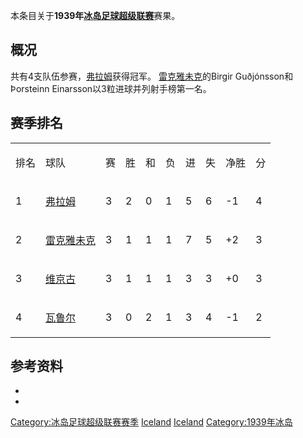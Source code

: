 本条目关于'''1939年[[冰岛足球超级联赛|冰岛足球超级联赛]]'''赛果。

==概况==
共有4支队伍参赛，[[弗拉姆足球俱乐部|弗拉姆]]获得冠军。 [[雷克雅未克足球俱乐部|雷克雅未克]]的Birgir Guðjónsson和Þorsteinn Einarsson以3粒进球并列射手榜第一名。

==赛季排名==
{| class="wikitable" style="text-align: center;"
|排名||球队||赛||胜||和||负||进||失||净胜||分
|-
|1||[[弗拉姆足球俱乐部|弗拉姆]]||3||2||0||1||5||6||-1||4
|-
|2||[[雷克雅未克足球俱乐部|雷克雅未克]]||3||1||1||1||7||5||+2||3
|-
|3||[[维京古雷克雅维克足球会|维京古]]||3||1||1||1||3||3||+0||3
|-
|4||[[瓦鲁尔足球俱乐部|瓦鲁尔]]||3||0||2||1||3||4||-1||2
|}

==参考资料==
* {{cite web |title=Iceland Final League Tables 1912-1998 |url=http://www.rsssf.com/tablesi/ijshist.html |publisher=[[RSSSF|RSSSF]] |accessdate=2018-06-18 |archive-date=2019-12-25 |archive-url=https://web.archive.org/web/20191225230011/http://rsssf.com/tablesi/ijshist.html |dead-url=no }}
* {{cite web |title=Iceland - Topscorers |url=http://www.rsssf.com/tablesi/ijstops.html |website=www.rsssf.com |publisher=[[RSSSF|RSSSF]] |accessdate=2018-06-18 |archive-date=2019-04-07 |archive-url=https://web.archive.org/web/20190407162501/http://www.rsssf.com/tablesi/ijstops.html |dead-url=no }}

{{冰岛足球超级联赛赛季}}
{{1938–39 in European football (UEFA)}}
{{1939–40 in European football (UEFA)}}


[[Category:冰岛足球超级联赛赛季|Category:冰岛足球超级联赛赛季]]
[[Category:1938年至1939年本土足球联赛|Iceland]] 
[[Category:1939年至1940年本土足球联赛|Iceland]] 
[[Category:1939年冰岛|Category:1939年冰岛]]